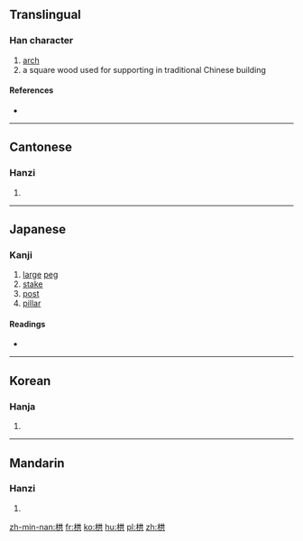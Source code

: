 ==Translingual==

===Han character===
{{Han char|rn=75|rad=木|as=06|sn=10|four=4498<sub>1</sub>|canj=木廿金 (DTC)}}

# [[arch]]
# a square wood used for supporting in traditional Chinese building

====References====
* {{Han ref|kx=0523.200|dkj=14732|dj=0911.170|hdz=21195.030|uh=6831|ud=26673|bh=D1E2|bd=53730}}

----

==Cantonese==

===Hanzi===
{{yue-hanzi|jyut=gung2|y=gung2}}

# {{defn|lang=yue|sort=木06}}

----

==Japanese==

===Kanji===
{{ja-kanji|grade=|rs=木06}}

# [[large]] [[peg]]
# [[stake]]
# [[post]]
# [[pillar]]

====Readings====
* {{ja-readings|on=[[きょう]] (kyō), [[く]] (ku)|kun=[[くい]] (kui)}}

----

==Korean==

===Hanja===
{{ko-hanja|hangeul=공|eumhun=|rv=gong|mr=kong|y=kong}}

# {{defn|lang=ko|sort=木06}}

----

==Mandarin==

===Hanzi===
{{cmn-hanzi|pin=[[gǒng]] ([[gong3]])|wg=kung<sup>3</sup>}}

# {{defn|lang=cmn|sort=木06}}

[[zh-min-nan:栱]]
[[fr:栱]]
[[ko:栱]]
[[hu:栱]]
[[pl:栱]]
[[zh:栱]]